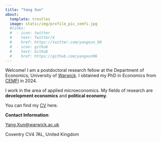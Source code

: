 ```yaml
---
title: "Yang Xun"
about: 
  template: trestles
  image: static/img/profile_pic_cemfi.jpg
  #links:
  #  - icon: twitter
  #    text: Twitter/X
  #    href: https://twitter.com/yangxun_96
  #  - icon: github
  #    text: Github
  #    href: https://github.com/yangxun96
---
```


Welcome! I am a postdoctoral research fellow at the Department of Economics, University of [Warwick](https://warwick.ac.uk/fac/soc/economics/). I obtained my PhD in Economics from [CEMFI](https://www.cemfi.es/index.asp) in 2024. 

I work in the area of applied microeconomics. My fields of research are **development economics** and **political economy**.

You can find my [CV](https://yangxun96.github.io/cv/CV_YangXun.pdf) here.


**Contact Information**: 

<Yang.Xun@warwick.ac.uk>

Coventry CV4 7AL, United Kingdom

